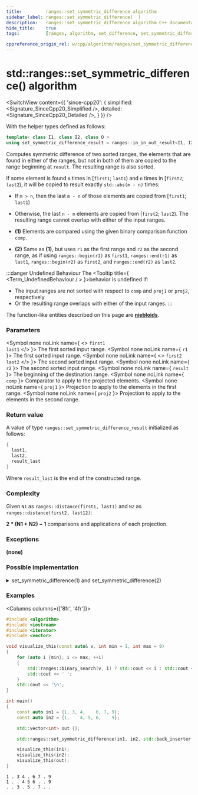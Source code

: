 ```yaml
---
title:         ranges::set_symmetric_difference algorithm
sidebar_label: ranges::set_symmetric_difference(  )
description:   ranges::set_symmetric_difference algorithm C++ documentation
hide_title:    true
tags:          [ranges, algorithm, set_difference, set_symmetric_difference]

cppreference_origin_rel: w/cpp/algorithm/ranges/set_symmetric_difference
---
```




<!----------------- Codes ---------------------->


# std::ranges::set_symmetric_difference() algorithm

<SwitchView content={{
	'since-cpp20': {
		simplified:	<Signature_SinceCpp20_Simplified />,
		detailed:	<Signature_SinceCpp20_Detailed />,
	}
}} />

With the helper types defined as follows:
```cpp
template< class I1, class I2, class O >
using set_symmetric_difference_result = ranges::in_in_out_result<I1, I2, O>;
```

Computes symmetric difference of two sorted ranges, the elements that are found in either of the ranges,
but not in both of them are copied to the range beginning at `result`. The resulting range is also sorted.

If some element is found `m` times in [`first1`; `last1`) and `n` times in [`first2`; `last2`),
it will be copied to result exactly `std::abs(m - n)` times:
 - If `m > n`, then the last `m - n` of those elements are copied from [`first1`; `last1`)
 - Otherwise, the last `n - m` elements are copied from [`first2`; `last2`).
  The resulting range cannot overlap with either of the input ranges.

- **(1)** Elements are compared using the given binary comparison function `comp`.
- **(2)** Same as **(1)**, but uses `r1` as the first range and `r2` as the second range, as if using `ranges::begin(r1)` as `first1`, `ranges::end(r1)` as `last1`, `ranges::begin(r2)` as `first2`, and `ranges::end(r2)` as `last2`.

:::danger Undefined Behaviour
The <Tooltip title={ <Term_UndefinedBehaviour / > }>behavior is undefined</Tooltip> if:
 - The input ranges are not sorted with respect to `comp` and `proj1` or `proj2`, respectively
 - Or the resulting range overlaps with either of the input ranges.
:::

The function-like entities described on this page are [**niebloids**](#).

### Parameters

<SymbolTable>

  <Symbol none noLink name={ <> <code>first1</code> <br/> <code>last1</code> </> }>
    The first sorted input range.
  </Symbol>
  <Symbol none noLink name={ <code>r1</code> }>
    The first sorted input range.
  </Symbol>
  <Symbol none noLink name={ <> <code>first2</code> <br/> <code>last2</code> </> }>
    The second sorted input range.
  </Symbol>
  <Symbol none noLink name={ <code>r2</code> }>
    The second sorted input range.
  </Symbol>
  <Symbol none noLink name={ <code>result</code> }>
    The beginning of the destination range.
  </Symbol>
  <Symbol none noLink name={ <code>comp</code> }>
    Comparator to apply to the projected elements.
  </Symbol>
  <Symbol none noLink name={ <code>proj1</code> }>
    Projection to apply to the elements in the first range.
  </Symbol>
  <Symbol none noLink name={ <code>proj2</code> }>
    Projection to apply to the elements in the second range.
  </Symbol>

</SymbolTable>

### Return value

A value of type `ranges::set_symmetric_difference_result` initialized as follows:
```cpp
{
  last1,
  last2,
  result_last
}
```
Where `result_last` is the end of the constructed range.

### Complexity

Given `N1` as `ranges::distance(first1, last1)` and `N2` as `ranges::distance(first2, last12)`:

**2 \* (N1 + N2) − 1** comparisons and applications of each projection.


### Exceptions

**(none)**

### Possible implementation

<details>
<summary>set_symmetric_difference(1) and set_symmetric_difference(2)</summary>

```cpp
struct set_symmetric_difference_fn
{
    template<std::input_iterator I1, std::sentinel_for<I1> S1,
             std::input_iterator I2, std::sentinel_for<I2> S2,
             std::weakly_incrementable O, class Comp = ranges::less,
             class Proj1 = std::identity, class Proj2 = std::identity>
    requires std::mergeable<I1, I2, O, Comp, Proj1, Proj2>
    constexpr ranges::set_symmetric_difference_result<I1, I2, O>
        operator()(I1 first1, S1 last1, I2 first2, S2 last2, O result, Comp comp = {},
                   Proj1 proj1 = {}, Proj2 proj2 = {}) const
    {
        while (!(first1 == last1 or first2 == last2))
        {
            if (std::invoke(comp, std::invoke(proj1, *first1), std::invoke(proj2, *first2)))
            {
                *result = *first1;
                ++first1;
                ++result;
            }
            else if (std::invoke(comp, std::invoke(proj2, *first2),
                                       std::invoke(proj1, *first1)))
            {
                *result = *first2;
                ++first2;
                ++result;
            }
            else
            {
                ++first1;
                ++first2;
            }
        }
        auto res1 {ranges::copy(std::move(first1), std::move(last1), std::move(result))};
        auto res2 {ranges::copy(std::move(first2), std::move(last2), std::move(res1.out))};
        return {std::move(res1.in), std::move(res2.in), std::move(res2.out)};
    }

    template<ranges::input_range R1, ranges::input_range R2,
             std::weakly_incrementable O, class Comp = ranges::less,
             class Proj1 = std::identity, class Proj2 = std::identity>
    requires std::mergeable<ranges::iterator_t<R1>, ranges::iterator_t<R2>,
                            O, Comp, Proj1, Proj2>
    constexpr ranges::set_symmetric_difference_result<
        ranges::borrowed_iterator_t<R1>, ranges::borrowed_iterator_t<R2>, O>
        operator()(R1&& r1, R2&& r2, O result, Comp comp = {},
                   Proj1 proj1 = {}, Proj2 proj2 = {}) const
    {
        return (*this)(ranges::begin(r1), ranges::end(r1),
                       ranges::begin(r2), ranges::end(r2),
                       std::move(result), std::move(comp),
                       std::move(proj1), std::move(proj2));
    }
};

inline constexpr set_symmetric_difference_fn set_symmetric_difference {};
```

</details>

### Examples

<Columns columns={['8fr', '4fr']}>
<div>

```cpp title='Main.cpp' showLineNumbers
#include <algorithm>
#include <iostream>
#include <iterator>
#include <vector>

void visualize_this(const auto& v, int min = 1, int max = 9)
{
    for (auto i {min}; i <= max; ++i)
    {
        std::ranges::binary_search(v, i) ? std::cout << i : std::cout << '.';
        std::cout << ' ';
    }
    std::cout << '\n';
}

int main()
{
    const auto in1 = {1, 3, 4,    6, 7, 9};
    const auto in2 = {1,    4, 5, 6,    9};

    std::vector<int> out {};

    std::ranges::set_symmetric_difference(in1, in2, std::back_inserter(out));

    visualize_this(in1);
    visualize_this(in2);
    visualize_this(out);
}
```

</div>
<div>

```plaintext title="Output"
1 . 3 4 . 6 7 . 9
1 . . 4 5 6 . . 9
. . 3 . 5 . 7 . .
```

</div>
</Columns>
